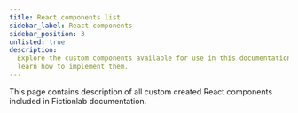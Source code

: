 ```yaml
---
title: React components list
sidebar_label: React components
sidebar_position: 3
unlisted: true
description:
  Explore the custom components available for use in this documentation and
  learn how to implement them.
---
```



This page contains description of all custom created React components included
in Fictionlab documentation.

<ImageZoomDef />

<ThemedImageZoomDef />

<LinkButtonDef />

<FlexTableDef />
